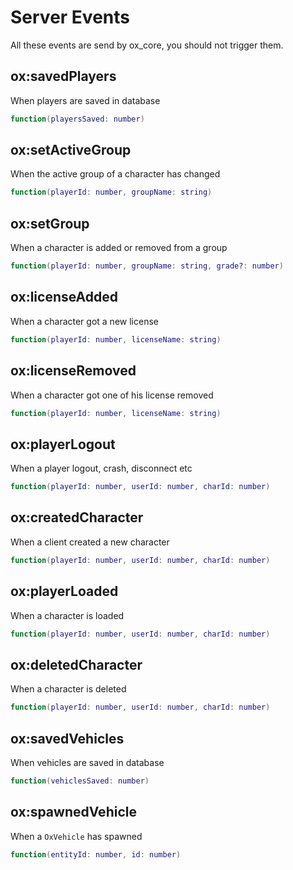 
# Server Events

<Callout type="warning">
All these events are send by ox_core, you should not trigger them.
</Callout>

## ox:savedPlayers

When players are saved in database

```lua
function(playersSaved: number)
```

## ox:setActiveGroup

When the active group of a character has changed

```lua
function(playerId: number, groupName: string)
```

## ox:setGroup

When a character is added or removed from a group

```lua
function(playerId: number, groupName: string, grade?: number)
```

## ox:licenseAdded

When a character got a new license

```lua
function(playerId: number, licenseName: string)
```

## ox:licenseRemoved

When a character got one of his license removed

```lua
function(playerId: number, licenseName: string)
```

## ox:playerLogout

When a player logout, crash, disconnect etc

```lua
function(playerId: number, userId: number, charId: number)
```

## ox:createdCharacter

When a client created a new character

```lua
function(playerId: number, userId: number, charId: number)
```

## ox:playerLoaded

When a character is loaded

```lua
function(playerId: number, userId: number, charId: number)
```

## ox:deletedCharacter

When a character is deleted

```lua
function(playerId: number, userId: number, charId: number)
```

## ox:savedVehicles

When vehicles are saved in database

```lua
function(vehiclesSaved: number)
```

## ox:spawnedVehicle

When a `OxVehicle` has spawned

```lua
function(entityId: number, id: number)
```